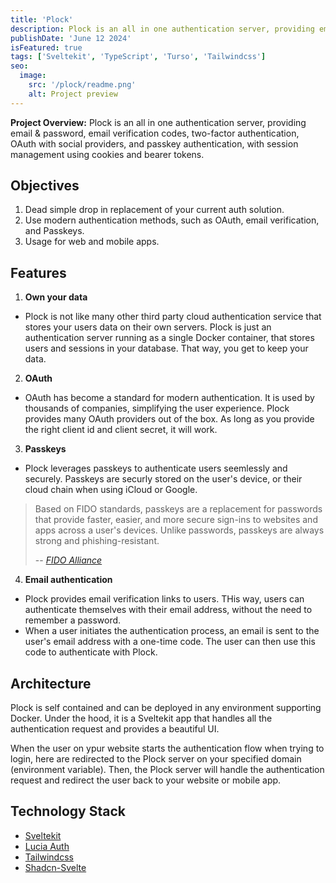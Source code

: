 ```yaml
---
title: 'Plock'
description: Plock is an all in one authentication server, providing email & password, email verification codes, two-factor authentication, OAuth with social providers, and passkey authentication, with session management using cookies and bearer tokens.
publishDate: 'June 12 2024'
isFeatured: true
tags: ['Sveltekit', 'TypeScript', 'Turso', 'Tailwindcss']
seo:
  image:
    src: '/plock/readme.png'
    alt: Project preview
---
```



**Project Overview:**
Plock is an all in one authentication server, providing email & password, email verification codes, two-factor authentication, OAuth with social providers, and passkey authentication, with session management using cookies and bearer tokens.

<div class="flex justify-center mb-10">
  <Carousel
    client:load
    images={[
      { src: '/plock/demo.gif', alt: 'Demo of Pluck' },
      { src: '/plock/demo-iphone.gif', alt: 'Using Pluck with Expo for mobile app authentication' },
      { src: '/plock/readme.png', alt: 'Pluck README' }
    ]}
  />
</div>

## Objectives

1. Dead simple drop in replacement of your current auth solution.
2. Use modern authentication methods, such as OAuth, email verification, and Passkeys.
3. Usage for web and mobile apps.

## Features

1. **Own your data**

- Plock is not like many other third party cloud authentication service that stores your users data on their own servers. Plock is just an authentication server running as a single Docker container, that stores users and sessions in your database. That way, you get to keep your data.

2. **OAuth**

- OAuth has become a standard for modern authentication. It is used by thousands of companies, simplifying the user experience. Plock provides many OAuth providers out of the box. As long as you provide the right client id and client secret, it will work.

3. **Passkeys**

- Plock leverages passkeys to authenticate users seemlessly and securely. Passkeys are securly stored on the user's device, or their cloud chain when using iCloud or Google.

> Based on FIDO standards, passkeys are a replacement for passwords that provide faster, easier, and more secure sign-ins to websites and apps across a user's devices. Unlike passwords, passkeys are always strong and phishing-resistant.
>
> -- <cite>[FIDO Alliance][1]</cite>

4. **Email authentication**

- Plock provides email verification links to users. THis way, users can authenticate themselves with their email address, without the need to remember a password.
- When a user initiates the authentication process, an email is sent to the user's email address with a one-time code. The user can then use this code to authenticate with Plock.

## Architecture

Plock is self contained and can be deployed in any environment supporting Docker. Under the hood, it is a Sveltekit app that handles all the authentication request and provides a beautiful UI.

When the user on ypur website starts the authentication flow when trying to login, here are redirected to the Plock server on your specified domain (environment variable). Then, the Plock server will handle the authentication request and redirect the user back to your website or mobile app.

## Technology Stack

- [Sveltekit](https://kit.svelte.dev)
- [Lucia Auth](https://github.com/lucia-auth/lucia)
- [Tailwindcss](https://tailwindcss.com/)
- [Shadcn-Svelte](https://www.shadcn-svelte.com/)

[1]: https://fidoalliance.org/passkeys
